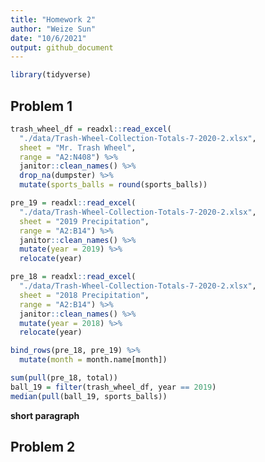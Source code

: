 ```yaml
---
title: "Homework 2"
author: "Weize Sun"
date: "10/6/2021"
output: github_document
---
```

```r
library(tidyverse)
```

## Problem 1

```r
trash_wheel_df = readxl::read_excel(
  "./data/Trash-Wheel-Collection-Totals-7-2020-2.xlsx",
  sheet = "Mr. Trash Wheel",
  range = "A2:N408") %>% 
  janitor::clean_names() %>% 
  drop_na(dumpster) %>% 
  mutate(sports_balls = round(sports_balls))
```


```r
pre_19 = readxl::read_excel(
  "./data/Trash-Wheel-Collection-Totals-7-2020-2.xlsx",
  sheet = "2019 Precipitation",
  range = "A2:B14") %>% 
  janitor::clean_names() %>% 
  mutate(year = 2019) %>% 
  relocate(year)
```

```r
pre_18 = readxl::read_excel(
  "./data/Trash-Wheel-Collection-Totals-7-2020-2.xlsx",
  sheet = "2018 Precipitation",
  range = "A2:B14") %>% 
  janitor::clean_names() %>% 
  mutate(year = 2018) %>% 
  relocate(year)
```

```r
bind_rows(pre_18, pre_19) %>% 
  mutate(month = month.name[month])
```

```r
sum(pull(pre_18, total))
ball_19 = filter(trash_wheel_df, year == 2019)
median(pull(ball_19, sports_balls))
```

**short paragraph**

## Problem 2




